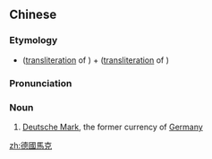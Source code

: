 ==Chinese==
{{zh-forms|s=德国马克|type=22}}

===Etymology===
* {{zh-l|德國}} ([[transliteration]] of {{etyl|de|zh}} {{m|de|Deutschland}}) + {{zh-l|馬克}} ([[transliteration]] of {{etyl|de|zh}} {{m|de|Mark}})

===Pronunciation===
{{zh-pron
|m=Déguó mǎkè
|c=dak1 gwok3 maa5 haak1
|cat=n
}}

===Noun===
{{zh-noun}}

# [[Deutsche Mark]], the former currency of [[Germany]]

{{zh-cat|Currency}}

[[zh:德國馬克]]